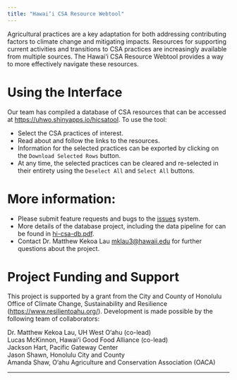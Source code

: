 ```yaml
---
title: "Hawai‘i CSA Resource Webtool"
---
```


Agricultural practices are a key adaptation for both addressing
contributing factors to climate change and mitigating
impacts. Resources for supporting current activities and transitions
to CSA practices are increasingly available from multiple sources. The
Hawai‘i CSA Resource Webtool provides a way to more effectively
navigate these resources.

# Using the Interface

Our team has compiled a database of CSA resources that can be accessed
at
[https://uhwo.shinyapps.io/hicsatool](https://uhwo.shinyapps.io/hicsatool). To
use the tool: 

- Select the CSA practices of interest. 
- Read about and follow the links to the resources. 
- Information for the selected practices can be exported by clicking
  on the `Download Selected Rows` button. 
- At any time, the selected practices can be cleared and re-selected
  in their entirety using the `Deselect All` and `Select All` buttons.

# More information:

- Please submit feature requests and bugs to the
  [issues](https://forms.gle/eRzdRQ3W6NRcDQGA6) system.
- More details of the database project, including the data pipeline
  for  can be found in
  [hi-csa-db.pdf](https://github.com/ecoFw/hi-csa-db/blob/9a50b0bf0bb518dd775fa189e8a691efa9275b18/hi-csa-db.pdf "hi-csa-db.pdf").
- Contact Dr. Matthew Kekoa Lau [mklau3@hawaii.edu](mklau3@hawaii.edu
  "mklau3@hawaii.edu") for further questions about the project.


# Project Funding and Support

This project is supported by a grant from the City and County of
Honolulu Office of Climate Change, Sustainability and Resilience
([https://www.resilientoahu.org/](https://www.resilientoahu.org/)). Development is made possible by
the following team of collaborators:

Dr. Matthew Kekoa Lau, UH West O‘ahu (co-lead) \
Lucas McKinnon, Hawai‘i Good Food Alliance (co-lead) \
Jackson Hart, Pacific Gateway Center  \
Jason Shawn, Honolulu City and County \
Amanda Shaw, O‘ahu Agriculture and Conservation Association (OACA) \



-------------------------------------------------------------------------------
